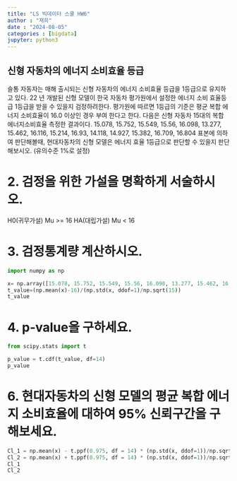 ```yaml
---
title: "LS 빅데이터 스쿨 HW6"
author : "재희"
date : "2024-08-05"
categories : [bigdata]
jupyter: python3
---
```

## 신형 자동차의 에너지 소비효율 등급

슬통 자동자는 매해 출시되는 신형 자동차의 에너지 소비효율 등급을 1등급으로 유지하고 있다. 22
년 개발된 신형 모델이 한국 자동차 평가원에서 설정한 에너지 소비 효율등급 1등급을 받을 수 있을지
검정하려한다. 평가원에 따르면 1등급의 기준은 평균 복합 에너지 소비효율이 16.0 이상인 경우 부여
한다고 한다.
다음은 신형 자동차 15대의 복합 에너지소비효율 측정한 결과이다.
15.078, 15.752, 15.549, 15.56, 16.098, 13.277, 15.462, 16.116, 15.214, 16.93, 14.118, 14.927,
15.382, 16.709, 16.804
표본에 의하여 판단해볼때, 현대자동차의 신형 모델은 에너지 효율 1등급으로 판단할 수 있을지
판단해보시오. (유의수준 1%로 설정)

# 2. 검정을 위한 가설을 명확하게 서술하시오.
H0(귀무가설) Mu >= 16
HA(대립가설) Mu < 16

# 3. 검정통계량 계산하시오.

```python
import numpy as np

x= np.array([15.078, 15.752, 15.549, 15.56, 16.098, 13.277, 15.462, 16.116, 15.214, 16.93, 14.118, 14.927,15.382, 16.709, 16.804])
t_value=(np.mean(x)-16)/(np.std(x, ddof=1)/np.sqrt(15))
t_value


```
# 4. p‑value을 구하세요.
```python

from scipy.stats import t

p_value = t.cdf(t_value, df=14)
p_value


```
# 6. 현대자동차의 신형 모델의 평균 복합 에너지 소비효율에 대하여 95% 신뢰구간을 구해보세요.
```python
Cl_1 = np.mean(x) - t.ppf(0.975, df = 14) * (np.std(x, ddof=1))/np.sqrt(15)
Cl_2 = np.mean(x) + t.ppf(0.975, df = 14) * (np.std(x, ddof=1))/np.sqrt(15)
Cl_1
Cl_2

```